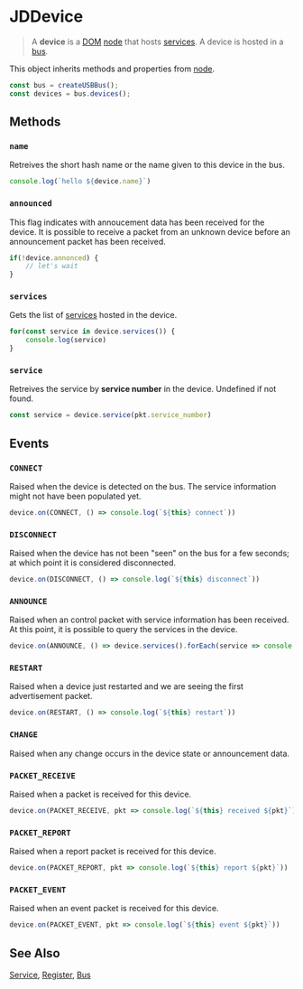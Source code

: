 

# JDDevice

> A **device** is a [DOM](/clients/web/dom) [node](/clients/web/dom/node)
that hosts [services](/clients/web/dom/service). A device is hosted in a [bus](/clients/web/dom/bus).

<DeviceList showFirmware={true} showTemperature={true} />

This object inherits methods and properties from [node](/clients/web/dom/node).

```javascript
const bus = createUSBBus();
const devices = bus.devices();
```

## Methods

### ```name```

Retreives the short hash name or the name given to this device in the bus.

```javascript
console.log(`hello ${device.name}`)
```

### ```announced```

This flag indicates with annoucement data has been received for the device.
It is possible to receive a packet from an unknown device before an announcement packet has been received.

```javascript
if(!device.annonced) {
    // let's wait
}
```

### ``services``

Gets the list of [services](/clients/web/dom/service) hosted in the device.

```javascript
for(const service in device.services()) {
    console.log(service)
}
```

### ``service``

Retreives the service by **service number** in the device. Undefined if not found.

```javascript
const service = device.service(pkt.service_number)
```

## Events

### ``CONNECT``

Raised when the device is detected on the bus. The service information might not have been populated yet.

```javascript
device.on(CONNECT, () => console.log(`${this} connect`))
```

### ``DISCONNECT``

Raised when the device has not been "seen" on the bus for a few seconds; at which point it is considered disconnected.

```javascript
device.on(DISCONNECT, () => console.log(`${this} disconnect`))
```

### ``ANNOUNCE``


Raised when an control packet with service information has been received. At this point, it is possible to query
the services in the device.

```javascript
device.on(ANNOUNCE, () => device.services().forEach(service => console.log(service)))
```

### ``RESTART``

Raised when a device just restarted and we are seeing the first advertisement packet.

```javascript
device.on(RESTART, () => console.log(`${this} restart`))
```

### ``CHANGE``

Raised when any change occurs in the device state or announcement data.

### ``PACKET_RECEIVE``

Raised when a packet is received for this device.

```javascript
device.on(PACKET_RECEIVE, pkt => console.log(`${this} received ${pkt}`))
```

### ``PACKET_REPORT``

Raised when a report packet is received for this device.

```javascript
device.on(PACKET_REPORT, pkt => console.log(`${this} report ${pkt}`))
```

### ``PACKET_EVENT``

Raised when an event packet is received for this device.

```javascript
device.on(PACKET_EVENT, pkt => console.log(`${this} event ${pkt}`))
```

## See Also

[Service](/clients/web/dom/service), [Register](/clients/web/dom/register), [Bus](/clients/web/dom/bus)